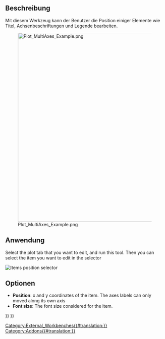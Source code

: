 <languages/>

{{Docnav
|[[Plot_Labels|Labels]]
|
|[[Plot_Workbench|Plot]]
|IconL=Plot_Labels.svg
|IconR=
|IconC=Workbench_Plot.svg
}}

{{GuiCommand
|Name=Plot Positions
|MenuLocation=Plot → Set positions and sizes
|Workbenches=[[Plot_Workbench|Plot]]
}}

<span id="Description"></span>
==Beschreibung==

Mit diesem Werkzeug kann der Benutzer die Position einiger Elemente wie Titel, Achsenbeschriftungen und Legende bearbeiten.

[[Image:Plot_MultiAxes_Example.png|600px]]

<span id="Usage"></span>
==Anwendung==

Select the plot tab that you want to edit, and run this tool. Then you can select the item you want to edit in the selector

[[File:Plot Position Item Selector.png|Items position selector]]
{{Caption|Auswahlfeld für das zu bearbeitende Element}}

<span id="Options"></span>
==Optionen==

* '''Position''': x and y coordinates of the item. The axes labels can only moved along its own axis
* '''Font size''': The font size considered for the item.


{{Docnav
|[[Plot_Labels|Labels]]
|
|[[Plot_Workbench|Plot]]
|IconL=Plot_Labels.svg
|IconR=
|IconC=Workbench_Plot.svg
}}

{{Plot_Tools_navi{{#translation:}}}}
{{Userdocnavi{{#translation:}}}}
[[Category:External_Workbenches{{#translation:}}]]
[[Category:Addons{{#translation:}}]]